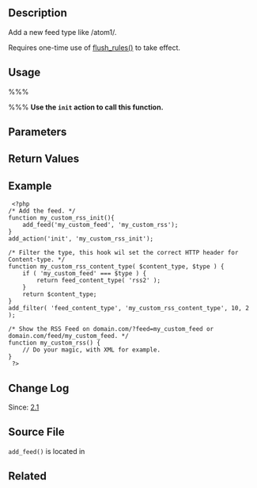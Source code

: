 ==Description==
Add a new feed type like /atom1/.

Requires one-time use of [[Rewrite_API/flush_rules|flush_rules()]] to take effect.

== Usage ==

%%%<?php add_feed( $feedname, $function ); ?>%%%
'''Use the <tt>init</tt> action to call this function.'''

== Parameters ==
{{Parameter|$feedname|string|Name of the feed as it will appear in the feed URL|required}}

{{Parameter|$function|callback|Callback to run on feed display.|required}}

== Return Values ==

{{Return||string|Feed action name.}}

== Example ==

<pre>
 <?php
/* Add the feed. */
function my_custom_rss_init(){
	add_feed('my_custom_feed', 'my_custom_rss');
}
add_action('init', 'my_custom_rss_init');

/* Filter the type, this hook wil set the correct HTTP header for Content-type. */
function my_custom_rss_content_type( $content_type, $type ) {
	if ( 'my_custom_feed' === $type ) {
		return feed_content_type( 'rss2' );
	}
	return $content_type;
}
add_filter( 'feed_content_type', 'my_custom_rss_content_type', 10, 2 );

/* Show the RSS Feed on domain.com/?feed=my_custom_feed or domain.com/feed/my_custom_feed. */
function my_custom_rss() {
	// Do your magic, with XML for example.
}
 ?>
</pre>

== Change Log ==

Since: [[Version 2.1|2.1]]

== Source File ==
<tt>add_feed()</tt> is located in {{Trac|wp-includes/rewrite.php}}

==Related ==
{{Rewrite API}}